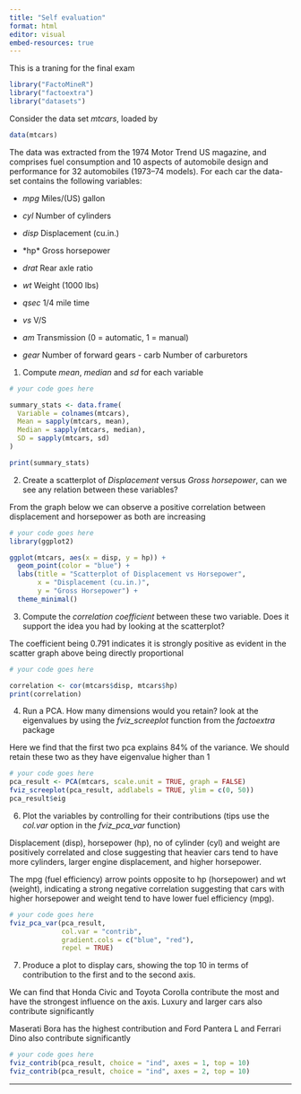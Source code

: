 ```yaml
---
title: "Self evaluation"
format: html
editor: visual
embed-resources: true
---
```


This is a traning for the final exam

```r

library("FactoMineR")
library("factoextra") 
library("datasets")
```

Consider the data set *mtcars*, loaded by

```r
data(mtcars)
```

The data was extracted from the 1974 Motor Trend US magazine, and comprises fuel consumption and 10 aspects of automobile design and performance for 32 automobiles (1973–74 models). For each car the data-set contains the following variables:

-   *mpg* Miles/(US) gallon

-   *cyl* Number of cylinders

-   *disp* Displacement (cu.in.)

-   \*hp\* Gross horsepower

-   *drat* Rear axle ratio

-   *wt* Weight (1000 lbs)

-   *qsec* 1/4 mile time

-   *vs* V/S

-   *am* Transmission (0 = automatic, 1 = manual)

-   *gear* Number of forward gears - carb Number of carburetors

1)  Compute *mean*, *median* and *sd* for each variable

```r
# your code goes here

summary_stats <- data.frame(
  Variable = colnames(mtcars),
  Mean = sapply(mtcars, mean),
  Median = sapply(mtcars, median),
  SD = sapply(mtcars, sd)
)

print(summary_stats)
```

2)  Create a scatterplot of *Displacement* versus *Gross horsepower*, can we see any relation between these variables?

From the graph below we can observe a positive correlation between displacement and horsepower as both are increasing

```r
# your code goes here
library(ggplot2)

ggplot(mtcars, aes(x = disp, y = hp)) +
  geom_point(color = "blue") +
  labs(title = "Scatterplot of Displacement vs Horsepower", 
       x = "Displacement (cu.in.)", 
       y = "Gross Horsepower") +
  theme_minimal()

```

3)  Compute the *correlation coefficient* between these two variable. Does it support the idea you had by looking at the scatterplot?

The coefficient being 0.791 indicates it is strongly positive as evident in the scatter graph above being directly proportional

```r
# your code goes here

correlation <- cor(mtcars$disp, mtcars$hp)
print(correlation)
```

4)  Run a PCA. How many dimensions would you retain? look at the eigenvalues by using the *fviz_screeplot* function from the *factoextra* package

Here we find that the first two pca explains 84% of the variance. We should retain these two as they have eigenvalue higher than 1

```r
# your code goes here
pca_result <- PCA(mtcars, scale.unit = TRUE, graph = FALSE)
fviz_screeplot(pca_result, addlabels = TRUE, ylim = c(0, 50))
pca_result$eig

```

6)  Plot the variables by controlling for their contributions (tips use the *col.var* option in the *fviz_pca_var* function)

Displacement (disp), horsepower (hp), no of cylinder (cyl) and weight are positively correlated and close suggesting that heavier cars tend to have more cylinders, larger engine displacement, and higher horsepower.

The mpg (fuel efficiency) arrow points opposite to hp (horsepower) and wt (weight), indicating a strong negative correlation suggesting that cars with higher horsepower and weight tend to have lower fuel efficiency (mpg).

```r
# your code goes here
fviz_pca_var(pca_result, 
             col.var = "contrib",   
             gradient.cols = c("blue", "red"), 
             repel = TRUE)

```

7)  Produce a plot to display cars, showing the top 10 in terms of contribution to the first and to the second axis.

We can find that Honda Civic and Toyota Corolla contribute the most and have the strongest influence on the axis. Luxury and larger cars also contribute significantly

Maserati Bora has the highest contribution and Ford Pantera L and Ferrari Dino also contribute significantly

```r
# your code goes here
fviz_contrib(pca_result, choice = "ind", axes = 1, top = 10)
fviz_contrib(pca_result, choice = "ind", axes = 2, top = 10)
```

------------------------------------------------------------------------
